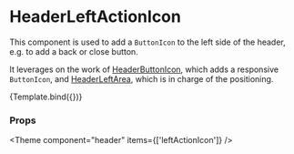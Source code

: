 
<Meta
  title="Components/Header/HeaderLeftActionIcon"
  component={HeaderLeftActionIcon}
/>

# HeaderLeftActionIcon

This component is used to add a `ButtonIcon` to the left side of the header, e.g. to add a back or close button.

It leverages on the work of [HeaderButtonIcon](/docs/components-header-headerbuttonicon--docs), which adds a responsive `ButtonIcon`, and [HeaderLeftArea](/docs/components-header-headerleftarea--docs), which is in charge of the positioning.


<Canvas>
  <Story
    name="Default"
    args={{ icon: 'ArrowBack' }}
    argTypes={{
      icon: {
        options: ['ArrowBack', 'Close'],
        mapping: {
          ArrowBack: IconArrowBackOutlinedFilled,
          Close: IconCloseOutlinedFilled,
        },
        control: { type: 'select' },
      },
      onClick: { control: false },
    }}
  >
    {Template.bind({})}
  </Story>
</Canvas>

### Props

<ArgsTable story="Default" />



<Theme component="header" items={['leftActionIcon']} />
